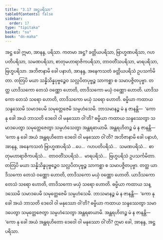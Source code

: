 ```yaml
---
title: "3.17 အဋ္ဌပရိသာ"
tableOfContents: false
sidebar:
  order: 17
type: "tipitaka"
basket: "su"
book: "dn-maha"
---
```



<DynamicBreadcrumb />

<Division number="172" book="dn-maha" e="ch" v="7" p="91">

<Paragraph number="374" book="dn-maha">
အဋ္ဌ ခေါ ဣမာ, အာနန္ဒ, ပရိသာ. ကတမာ အဋ္ဌ? ခတ္တိယပရိသာ, ဗြာဟ္မဏပရိသာ, ဂဟပတိပရိသာ, သမဏပရိသာ, စာတုမဟာရာဇိကပရိသာ, တာဝတိံသပရိသာ, မာရပရိသာ, ဗြဟ္မပရိသာ. အဘိဇာနာမိ ခေါ ပနာဟံ, အာနန္ဒ, အနေကသတံ ခတ္တိယပရိသံ ဥပသင်္ကမိတာ. တတြပိ မယာ သန္နိသိန္နပုဗ္ဗဉ္စေဝ သလ္လပိတပုဗ္ဗဉ္စ သာကစ္ဆာ စ သမာပဇ္ဇိတပုဗ္ဗာ. တတ္ထ ယာဒိသကော တေသံ ဝဏ္ဏော ဟောတိ, တာဒိသကော မယှံ ဝဏ္ဏော ဟောတိ. ယာဒိသကော တေသံ သရော ဟောတိ, တာဒိသကော မယှံ သရော ဟောတိ. ဓမ္မိယာ ကထာယ သန္ဒဿေမိ သမာဒပေမိ သမုတ္တေဇေမိ သမ္ပဟံသေမိ. ဘာသမာနဉ္စ မံ န ဇာနန္တိ—  ‘ကော နု ခေါ အယံ ဘာသတိ ဒေဝေါ ဝါ မနုဿော ဝါ’တိ? ဓမ္မိယာ ကထာယ သန္ဒဿေတွာ သမာဒပေတွာ သမုတ္တေဇေတွာ သမ္ပဟံသေတွာ အန္တရဓာယာမိ. အန္တရဟိတဉ္စ မံ န ဇာနန္တိ—  ‘ကော နု ခေါ အယံ အန္တရဟိတော ဒေဝေါ ဝါ မနုဿော ဝါ’တိ? အဘိဇာနာမိ ခေါ ပနာဟံ, အာနန္ဒ, အနေကသတံ ဗြာဟ္မဏပရိသံ …ပေ…  ဂဟပတိပရိသံ…  သမဏပရိသံ…  စာတုမဟာရာဇိကပရိသံ…  တာဝတိံသပရိသံ…  မာရပရိသံ…  ဗြဟ္မပရိသံ ဥပသင်္ကမိတာ. တတြပိ မယာ သန္နိသိန္နပုဗ္ဗဉ္စေဝ သလ္လပိတပုဗ္ဗဉ္စ သာကစ္ဆာ စ သမာပဇ္ဇိတပုဗ္ဗာ. တတ္ထ ယာဒိသကော တေသံ ဝဏ္ဏော ဟောတိ, တာဒိသကော မယှံ ဝဏ္ဏော ဟောတိ. ယာဒိသကော တေသံ သရော ဟောတိ, တာဒိသကော မယှံ သရော ဟောတိ. ဓမ္မိယာ ကထာယ သန္ဒဿေမိ သမာဒပေမိ သမုတ္တေဇေမိ သမ္ပဟံသေမိ. ဘာသမာနဉ္စ မံ န ဇာနန္တိ—  ‘ကော နု ခေါ အယံ ဘာသတိ ဒေဝေါ ဝါ မနုဿော ဝါ’တိ? ဓမ္မိယာ ကထာယ သန္ဒဿေတွာ သမာဒပေတွာ သမုတ္တေဇေတွာ သမ္ပဟံသေတွာ အန္တရဓာယာမိ. အန္တရဟိတဉ္စ မံ န ဇာနန္တိ—  ‘ကော နု ခေါ အယံ အန္တရဟိတော ဒေဝေါ ဝါ မနုဿော ဝါ’တိ? ဣမာ ခေါ, အာနန္ဒ, အဋ္ဌ ပရိသာ.
</Paragraph>
</Division>